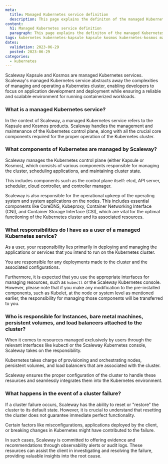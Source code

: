 ```yaml
---
meta:
  title: Managed Kubernetes service definition
  description: This page explains the definiton of the managed Kubernetes service at Scaleway
content:
  h1: Managed Kubernetes service definition
  paragraph: This page explains the definiton of the managed Kubernetes service at Scaleway
tags: kubernetes kubernetes-kapsule kapsule kosmos kubernetes-kosmos managed service definition
dates:
  validation: 2023-06-29
  posted: 2023-06-29
categories:
  - kubernetes
---
```


Scaleway Kapsule and Kosmos are managed Kubernetes services. Scaleway's managed Kubernetes service abstracts away the complexities of managing and operating a Kubernetes cluster, enabling developers to focus on application development and deployment while ensuring a reliable and scalable environment for running containerized workloads.

### What is a managed Kubernetes service?

In the context of Scaleway, a managed Kubernetes service refers to the Kapsule and Kosmos products. Scaleway handles the management and maintenance of the Kubernetes control plane, along with all the crucial core components required for the proper operation of the Kubernetes cluster.

### What components of Kubernetes are managed by Scaleway?

Scaleway manages the Kubernetes control plane (either Kapsule or Kosmos), which consists of various components responsible for managing the cluster, scheduling applications, and maintaining cluster state.

This includes components such as the control plane itself: etcd, API server, scheduler, cloud controller, and controller manager.

Scaleway is also responsible for the operational upkeep of the operating system and system applications on the nodes. This includes essential components like CoreDNS, Kubeproxy, Container Networking Interface (CNI), and Container Storage Interface (CSI), which are vital for the optimal functioning of the Kubernetes cluster and its associated resources.

### What responsibilities do I have as a user of a managed Kubernetes service?

As a user, your responsibility lies primarily in deploying and managing the applications or services that you intend to run on the Kubernetes cluster.

You are responsible for any deployments made to the cluster and the associated configurations.

Furthermore, it is expected that you use the appropriate interfaces for managing resources, such as `kubectl` or the Scaleway Kubernetes console. However, please note that if you make any modification to the pre-installed components, such as Kubelet, at the node or system level as mentioned earlier, the responsibility for managing those components will be transferred to you.

### Who is responsible for Instances, bare metal machines, persistent volumes, and load balancers attached to the cluster?

When it comes to resources managed exclusively by users through the relevant interfaces like kubectl or the Scaleway Kubernetes console, Scaleway takes on the responsibility.

Kubernetes takes charge of provisioning and orchestrating nodes, persistent volumes, and load balancers that are associated with the cluster.

Scaleway ensures the proper configuration of the cluster to handle these resources and seamlessly integrates them into the Kubernetes environment.

### What happens in the event of a cluster failure?

If a cluster failure occurs, Scaleway has the ability to reset or "restore" the cluster to its default state. However, it is crucial to understand that resetting the cluster does not guarantee immediate perfect functionality.

Certain factors like misconfigurations, applications deployed by the client, or breaking changes in Kubernetes might have contributed to the failure.

In such cases, Scaleway is committed to offering evidence and recommendations through observability alerts or audit logs. These resources can assist the client in investigating and resolving the failure, providing valuable insights into the root cause.




